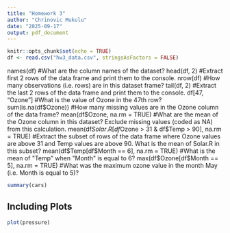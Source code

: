 ---
title: "Homework 3"
author: "Chrinovic Mukulu"
date: "2025-09-17"
output: pdf_document
---

```{r setup, include=FALSE}
knitr::opts_chunk$set(echo = TRUE)
df <- read.csv("hw3_data.csv", stringsAsFactors = FALSE)
```

names(df) #What are the column names of the dataset?
head(df, 2) #Extract first 2 rows of the data frame and print them to the console. 
nrow(df) #How many observations (i.e. rows) are in this dataset frame?
tail(df, 2) #Extract the last 2 rows of the data frame and print them to the console.
df[47, "Ozone"] #What is the value of Ozone in the 47th row?
sum(is.na(df$Ozone)) #How many missing values are in the Ozone column of the data frame?
mean(df$Ozone, na.rm = TRUE) #What are the mean of the Ozone column in this dataset? Exclude missing values (coded as NA) from this calculation.
mean(df$Solar.R[df$Ozone > 31 & df$Temp > 90], na.rm = TRUE) #Extract the subset of rows of the data frame where Ozone values are above 31 and Temp values are above 90. What is the mean of Solar.R in this subset?
mean(df$Temp[df$Month == 6], na.rm = TRUE) #What is the mean of "Temp" when "Month" is equal to 6?
max(df$Ozone[df$Month == 5], na.rm = TRUE) #What was the maximum ozone value in the month May (i.e. Month is equal to 5)?

```{r cars}
summary(cars)
```

## Including Plots


```{r pressure, echo=FALSE}
plot(pressure)
```

